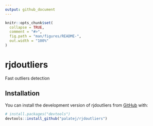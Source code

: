 ```yaml
---
output: github_document
---
```


<!-- README.md is generated from README.Rmd. Please edit that file -->

```r
knitr::opts_chunk$set(
  collapse = TRUE,
  comment = "#>",
  fig.path = "man/figures/README-",
  out.width = "100%"
)
```

# rjdoutliers

<!-- badges: start -->
<!-- badges: end -->

Fast outliers detection

## Installation

You can install the development version of rjdoutliers from [GitHub](https://github.com/) with:

``` r
# install.packages("devtools")
devtools::install_github("palatej/rjdoutliers")
```
